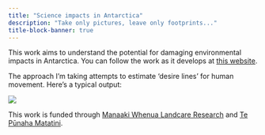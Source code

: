 ```yaml
---
title: "Science impacts in Antarctica"
description: "Take only pictures, leave only footprints..."
title-block-banner: true
---
```


This work aims to understand the potential for damaging environmental impacts in Antarctica. You can follow the work as it develops at [this website](https://dosull.github.io/antarctica){target="_blank"}.

The approach I'm taking attempts to estimate 'desire lines' for human movement. Here's a typical output:

![](desire-lines.png)

This work is funded through [Manaaki Whenua Landcare Research](https://www.landcareresearch.co.nz/){target="_blank"} and [Te Pūnaha Matatini](https://www.tepunahamatatini.ac.nz/){target="_blank"}.
